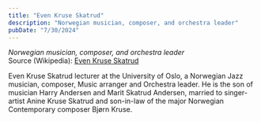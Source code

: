 ```yaml
---
title: "Even Kruse Skatrud"
description: "Norwegian musician, composer, and orchestra leader"
pubDate: "7/30/2024"
---
```


*Norwegian musician, composer, and orchestra leader*  
Source (Wikipedia): [Even Kruse Skatrud][1]

Even Kruse Skatrud lecturer at the University of Oslo, a Norwegian Jazz musician, composer, Music arranger and Orchestra leader. He is the son of musician Harry Andersen and Marit Skatrud Andersen, married to singer-artist Anine Kruse Skatrud and son-in-law of the major Norwegian Contemporary composer Bjørn Kruse.

[1]: https://en.wikipedia.org/wiki/Even_Kruse_Skatrud
